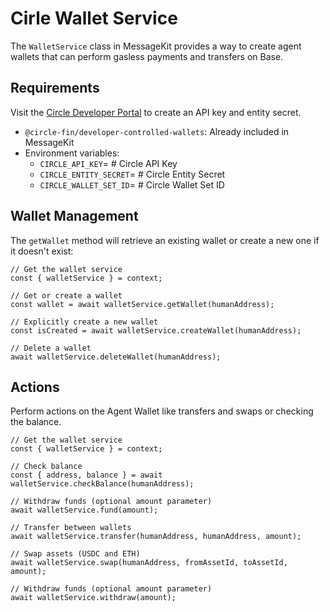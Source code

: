 # Cirle Wallet Service

The `WalletService` class in MessageKit provides a way to create agent wallets that can perform gasless payments and transfers on Base.

## Requirements

Visit the [Circle Developer Portal](https://developer.circle.com/) to create an API key and entity secret.

- `@circle-fin/developer-controlled-wallets`: Already included in MessageKit
- Environment variables:
  - `CIRCLE_API_KEY`= # Circle API Key
  - `CIRCLE_ENTITY_SECRET`= # Circle Entity Secret
  - `CIRCLE_WALLET_SET_ID`= # Circle Wallet Set ID

## Wallet Management

The `getWallet` method will retrieve an existing wallet or create a new one if it doesn't exist:

```tsx
// Get the wallet service
const { walletService } = context;

// Get or create a wallet
const wallet = await walletService.getWallet(humanAddress);

// Explicitly create a new wallet
const isCreated = await walletService.createWallet(humanAddress);

// Delete a wallet
await walletService.deleteWallet(humanAddress);
```

## Actions

Perform actions on the Agent Wallet like transfers and swaps or checking the balance.

```tsx
// Get the wallet service
const { walletService } = context;

// Check balance
const { address, balance } = await walletService.checkBalance(humanAddress);

// Withdraw funds (optional amount parameter)
await walletService.fund(amount);

// Transfer between wallets
await walletService.transfer(humanAddress, humanAddress, amount);

// Swap assets (USDC and ETH)
await walletService.swap(humanAddress, fromAssetId, toAssetId, amount);

// Withdraw funds (optional amount parameter)
await walletService.withdraw(amount);
```
